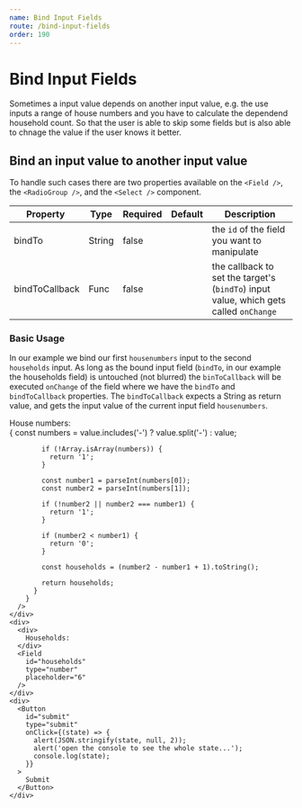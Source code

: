 ```yaml
---
name: Bind Input Fields
route: /bind-input-fields
order: 190
---
```



# Bind Input Fields

Sometimes a input value depends on another input value, e.g. the use inputs a range of house numbers and you have to calculate the dependend household count. So that the user is able to skip some fields but is also able to chnage the value if the user knows it better.

## Bind an input value to another input value

To handle such cases there are two properties available on the `<Field />`, the `<RadioGroup />`, and the `<Select />` component.

Property | Type | Required | Default | Description
---|---|---|---|---
bindTo | String | false | | the `id` of the field you want to manipulate
bindToCallback | Func | false | | the callback to set the target's (`bindTo`) input value, which gets called `onChange`

### Basic Usage

In our example we bind our first `housenumbers` input to the second `households` input. As long as the bound input field (`bindTo`, in our example the households field) is untouched (not blurred) the `binToCallback` will be executed `onChange` of the field where we have the `bindTo` and `bindToCallback` properties. The `bindToCallback` expects a String as return value, and gets the input value of the current input field `housenumbers`.

<Playground>
  <Form>
    <div>
      <div>
        House numbers:
      </div>
      <Field 
        id="housenumbers" 
        type="text" 
        placeholder="2-7"
        // bind this field to field with id `households`
        bindTo="households"
        // when this field changes set the value of the 
        // bound field (`households`) to the result of 
        // this function, either a string or a boolean
        bindToCallback={
          (value) => {
            const numbers = value.includes('-')
              ? value.split('-')
              : value;

            if (!Array.isArray(numbers)) {
              return '1';
            }

            const number1 = parseInt(numbers[0]);
            const number2 = parseInt(numbers[1]);

            if (!number2 || number2 === number1) {
              return '1';
            }

            if (number2 < number1) {
              return '0';
            }

            const households = (number2 - number1 + 1).toString();

            return households;
          }
        }
      />
    </div>
    <div>
      <div>
        Households:
      </div>
      <Field 
        id="households"
        type="number"
        placeholder="6"
      />
    </div>
    <div>
      <Button
        id="submit"
        type="submit"
        onClick={(state) => {
          alert(JSON.stringify(state, null, 2));
          alert('open the console to see the whole state...');
          console.log(state);
        }}
      >
        Submit
      </Button>
    </div>
  </Form>
</Playground>


